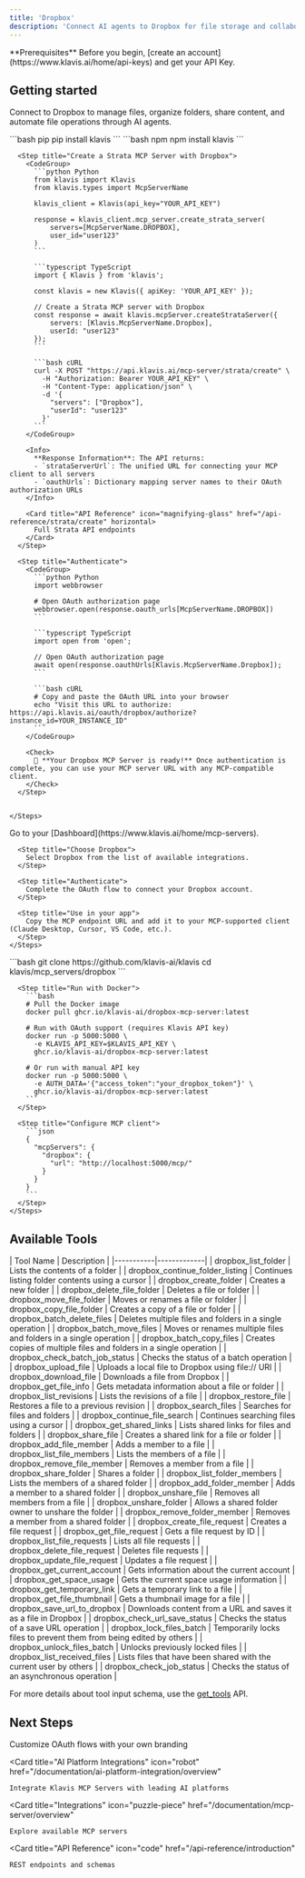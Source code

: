 ```yaml
---
title: 'Dropbox'
description: 'Connect AI agents to Dropbox for file storage and collaboration management'
---
```


<Info>
  **Prerequisites**
  Before you begin, [create an account](https://www.klavis.ai/home/api-keys) and get your API Key.
</Info>

## Getting started

Connect to Dropbox to manage files, organize folders, share content, and automate file operations through AI agents.

<Tabs>
  <Tab title="API">
    <Steps>
      <Step title="Install the SDKs (optional)">
        <CodeGroup>
          ```bash pip
          pip install klavis
          ```
          ```bash npm
          npm install klavis
          ```
        </CodeGroup>
      </Step>
      
      <Step title="Create a Strata MCP Server with Dropbox">
        <CodeGroup>
          ```python Python
          from klavis import Klavis
          from klavis.types import McpServerName
          
          klavis_client = Klavis(api_key="YOUR_API_KEY")
          
          response = klavis_client.mcp_server.create_strata_server(
              servers=[McpServerName.DROPBOX],
              user_id="user123"
          )
          ```
          
          ```typescript TypeScript
          import { Klavis } from 'klavis';
          
          const klavis = new Klavis({ apiKey: 'YOUR_API_KEY' });
          
          // Create a Strata MCP server with Dropbox
          const response = await klavis.mcpServer.createStrataServer({
              servers: [Klavis.McpServerName.Dropbox],
              userId: "user123"
          });
          ```
          
          ```bash cURL
          curl -X POST "https://api.klavis.ai/mcp-server/strata/create" \
            -H "Authorization: Bearer YOUR_API_KEY" \
            -H "Content-Type: application/json" \
            -d '{
              "servers": ["Dropbox"],
              "userId": "user123"
            }'
          ```
        </CodeGroup>
        
        <Info>
          **Response Information**: The API returns:
          - `strataServerUrl`: The unified URL for connecting your MCP client to all servers
          - `oauthUrls`: Dictionary mapping server names to their OAuth authorization URLs
        </Info>

        <Card title="API Reference" icon="magnifying-glass" href="/api-reference/strata/create" horizontal>
          Full Strata API endpoints
        </Card>
      </Step>
      
      <Step title="Authenticate">
        <CodeGroup>
          ```python Python
          import webbrowser
          
          # Open OAuth authorization page
          webbrowser.open(response.oauth_urls[McpServerName.DROPBOX])
          ```
          
          ```typescript TypeScript
          import open from 'open';
          
          // Open OAuth authorization page
          await open(response.oauthUrls[Klavis.McpServerName.Dropbox]);
          ```
          
          ```bash cURL
          # Copy and paste the OAuth URL into your browser
          echo "Visit this URL to authorize: https://api.klavis.ai/oauth/dropbox/authorize?instance_id=YOUR_INSTANCE_ID"
          ```
        </CodeGroup>
        
        <Check>
          🎉 **Your Dropbox MCP Server is ready!** Once authentication is complete, you can use your MCP server URL with any MCP-compatible client.
        </Check>
      </Step>
      

    </Steps>
  </Tab>
  
  <Tab title="UI">
    <Steps>
      <Step title="Open Dashboard">
        Go to your [Dashboard](https://www.klavis.ai/home/mcp-servers).
      </Step>
      
      <Step title="Choose Dropbox">
        Select Dropbox from the list of available integrations.
      </Step>
      
      <Step title="Authenticate">
        Complete the OAuth flow to connect your Dropbox account.
      </Step>
      
      <Step title="Use in your app">
        Copy the MCP endpoint URL and add it to your MCP-supported client (Claude Desktop, Cursor, VS Code, etc.).
      </Step>
    </Steps>
  </Tab>
  
  <Tab title="Open Source">
    <Steps>
      <Step title="Clone repository (for developers to build from source)">
        ```bash
        git clone https://github.com/klavis-ai/klavis
        cd klavis/mcp_servers/dropbox
        ```
      </Step>
      
      <Step title="Run with Docker">
        ```bash
        # Pull the Docker image
        docker pull ghcr.io/klavis-ai/dropbox-mcp-server:latest
        
        # Run with OAuth support (requires Klavis API key)
        docker run -p 5000:5000 \
          -e KLAVIS_API_KEY=$KLAVIS_API_KEY \
          ghcr.io/klavis-ai/dropbox-mcp-server:latest
        
        # Or run with manual API key
        docker run -p 5000:5000 \
          -e AUTH_DATA='{"access_token":"your_dropbox_token"}' \
          ghcr.io/klavis-ai/dropbox-mcp-server:latest
        ```
      </Step>
      
      <Step title="Configure MCP client">
        ```json
        {
          "mcpServers": {
            "dropbox": {
              "url": "http://localhost:5000/mcp/"
            }
          }
        }
        ```
      </Step>
    </Steps>
  </Tab>
</Tabs>

## Available Tools

<Accordion title="Tools Information">
| Tool Name | Description |
|-----------|-------------|
| dropbox_list_folder | Lists the contents of a folder |
| dropbox_continue_folder_listing | Continues listing folder contents using a cursor |
| dropbox_create_folder | Creates a new folder |
| dropbox_delete_file_folder | Deletes a file or folder |
| dropbox_move_file_folder | Moves or renames a file or folder |
| dropbox_copy_file_folder | Creates a copy of a file or folder |
| dropbox_batch_delete_files | Deletes multiple files and folders in a single operation |
| dropbox_batch_move_files | Moves or renames multiple files and folders in a single operation |
| dropbox_batch_copy_files | Creates copies of multiple files and folders in a single operation |
| dropbox_check_batch_job_status | Checks the status of a batch operation |
| dropbox_upload_file | Uploads a local file to Dropbox using file:// URI |
| dropbox_download_file | Downloads a file from Dropbox |
| dropbox_get_file_info | Gets metadata information about a file or folder |
| dropbox_list_revisions | Lists the revisions of a file |
| dropbox_restore_file | Restores a file to a previous revision |
| dropbox_search_files | Searches for files and folders |
| dropbox_continue_file_search | Continues searching files using a cursor |
| dropbox_get_shared_links | Lists shared links for files and folders |
| dropbox_share_file | Creates a shared link for a file or folder |
| dropbox_add_file_member | Adds a member to a file |
| dropbox_list_file_members | Lists the members of a file |
| dropbox_remove_file_member | Removes a member from a file |
| dropbox_share_folder | Shares a folder |
| dropbox_list_folder_members | Lists the members of a shared folder |
| dropbox_add_folder_member | Adds a member to a shared folder |
| dropbox_unshare_file | Removes all members from a file |
| dropbox_unshare_folder | Allows a shared folder owner to unshare the folder |
| dropbox_remove_folder_member | Removes a member from a shared folder |
| dropbox_create_file_request | Creates a file request |
| dropbox_get_file_request | Gets a file request by ID |
| dropbox_list_file_requests | Lists all file requests |
| dropbox_delete_file_request | Deletes file requests |
| dropbox_update_file_request | Updates a file request |
| dropbox_get_current_account | Gets information about the current account |
| dropbox_get_space_usage | Gets the current space usage information |
| dropbox_get_temporary_link | Gets a temporary link to a file |
| dropbox_get_file_thumbnail | Gets a thumbnail image for a file |
| dropbox_save_url_to_dropbox | Downloads content from a URL and saves it as a file in Dropbox |
| dropbox_check_url_save_status | Checks the status of a save URL operation |
| dropbox_lock_files_batch | Temporarily locks files to prevent them from being edited by others |
| dropbox_unlock_files_batch | Unlocks previously locked files |
| dropbox_list_received_files | Lists files that have been shared with the current user by others |
| dropbox_check_job_status | Checks the status of an asynchronous operation |
</Accordion>

<Note>For more details about tool input schema, use the [get_tools](https://docs.klavis.ai/api-reference/mcp-server/get-tools) API.</Note>

## Next Steps

<CardGroup>
  <Card
    title="White-label Authentication"
    icon="palette"
    href="/documentation/auth/white-label"
  >
    Customize OAuth flows with your own branding
  </Card>
  
  <Card
    title="AI Platform Integrations"
    icon="robot"
    href="/documentation/ai-platform-integration/overview"
  >
    Integrate Klavis MCP Servers with leading AI platforms
  </Card>
  
  <Card
    title="Integrations"
    icon="puzzle-piece"
    href="/documentation/mcp-server/overview"
  >
    Explore available MCP servers
  </Card>
  
  <Card
    title="API Reference"
    icon="code"
    href="/api-reference/introduction"
  >
    REST endpoints and schemas
  </Card>
</CardGroup> 